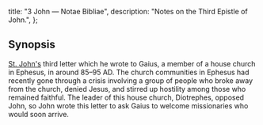   title: "3 John — Notae Bibliae",
  description: "Notes on the Third Epistle of John.",
};

<Initial text="Third John"/>

## Synopsis

[St. John's](/people/saints/john-of-zebedee/) third letter which he wrote to Gaius, a member of a house church in Ephesus, in around 85–95 AD. The church communities in Ephesus had recently gone through a crisis involving a group of people who broke away from the church, denied Jesus, and stirred up hostility among those who remained faithful. The leader of this house church, Diotrephes, opposed John, so John wrote this letter to ask Gaius to welcome missionaries who would soon arrive.
